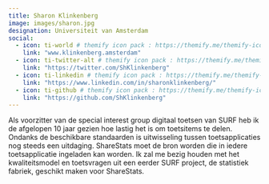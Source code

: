 ```yaml
---
title: Sharon Klinkenberg
image: images/sharon.jpg
designation: Universiteit van Amsterdam
social:
  - icon: ti-world # themify icon pack : https://themify.me/themify-icons
    link: "www.klinkenberg.amsterdam"
  - icon: ti-twitter-alt # themify icon pack : https://themify.me/themify-icons
    link: "https://twitter.com/ShKlinkenberg"
  - icon: ti-linkedin # themify icon pack : https://themify.me/themify-icons
    link: "https://www.linkedin.com/in/sharonklinkenberg/"
  - icon: ti-github # themify icon pack : https://themify.me/themify-icons
    link: "https://github.com/ShKlinkenberg"
---
```


Als voorzitter van de special interest group digitaal toetsen van SURF heb ik de afgelopen 10 jaar gezien hoe lastig het is om toetsitems te delen. Ondanks de beschikbare standaarden is uitwisseling tussen toetsapplicaties nog steeds een uitdaging. ShareStats moet de bron worden die in iedere toetsapplicatie ingeladen kan worden. Ik zal me bezig houden met het kwaliteitsmodel en toetsvragen uit een eerder SURF project, de statistiek fabriek, geschikt maken voor ShareStats.